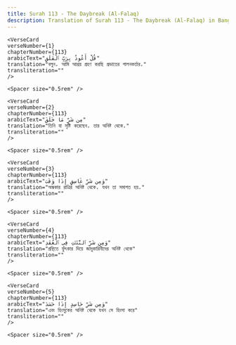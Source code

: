 ```yaml
---
title: Surah 113 - The Daybreak (Al-Falaq)  
description: Translation of Surah 113 - The Daybreak (Al-Falaq) in Bangla
---
```







    <VerseCard 
    verseNumber={1}
    chapterNumber={113}
    arabicText="قُلْ أَعُوذُ بِرَبِّ ٱلْفَلَقِ"
    translation="বলুন، আমি আশ্রয় গ্রহণ করছি প্রভাতের পালনকর্তার،"
    transliteration=""
    />

    <Spacer size="0.5rem" />
                
    <VerseCard 
    verseNumber={2}
    chapterNumber={113}
    arabicText="مِن شَرِّ مَا خَلَقَ"
    translation="তিনি যা সৃষ্টি করেছেন، তার অনিষ্ট থেকে،"
    transliteration=""
    />

    <Spacer size="0.5rem" />
                
    <VerseCard 
    verseNumber={3}
    chapterNumber={113}
    arabicText="وَمِن شَرِّ غَاسِقٍ إِذَا وَقَبَ"
    translation="অন্ধকার রাত্রির অনিষ্ট থেকে، যখন তা সমাগত হয়،"
    transliteration=""
    />

    <Spacer size="0.5rem" />
                
    <VerseCard 
    verseNumber={4}
    chapterNumber={113}
    arabicText="وَمِن شَرِّ ٱلنَّفَّٰثَٰتِ فِى ٱلْعُقَدِ"
    translation="গ্রন্থিতে ফুঁৎকার দিয়ে জাদুকারিনীদের অনিষ্ট থেকে"
    transliteration=""
    />

    <Spacer size="0.5rem" />
                
    <VerseCard 
    verseNumber={5}
    chapterNumber={113}
    arabicText="وَمِن شَرِّ حَاسِدٍ إِذَا حَسَدَ"
    translation="এবং হিংসুকের অনিষ্ট থেকে যখন সে হিংসা করে"
    transliteration=""
    />

    <Spacer size="0.5rem" />
                